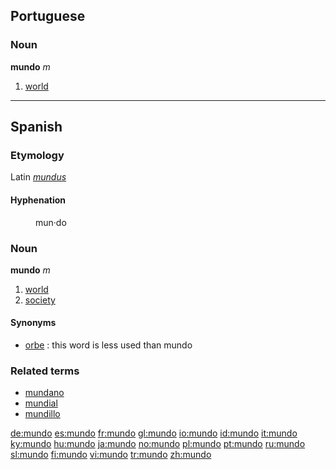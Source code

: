 ==Portuguese==
===Noun===
'''mundo''' ''m''

# [[world]]

----

==Spanish==
===Etymology===
Latin ''[[mundus]]''
====Hyphenation====
:mun&middot;do

===Noun===
'''mundo''' ''m''

# [[world]]
# [[society]]

====Synonyms====
*[[orbe]] : this word is less used than mundo

===Related terms===
*[[mundano]]
*[[mundial]]
*[[mundillo]]

[[de:mundo]]
[[es:mundo]]
[[fr:mundo]]
[[gl:mundo]]
[[io:mundo]]
[[id:mundo]]
[[it:mundo]]
[[ky:mundo]]
[[hu:mundo]]
[[ja:mundo]]
[[no:mundo]]
[[pl:mundo]]
[[pt:mundo]]
[[ru:mundo]]
[[sl:mundo]]
[[fi:mundo]]
[[vi:mundo]]
[[tr:mundo]]
[[zh:mundo]]